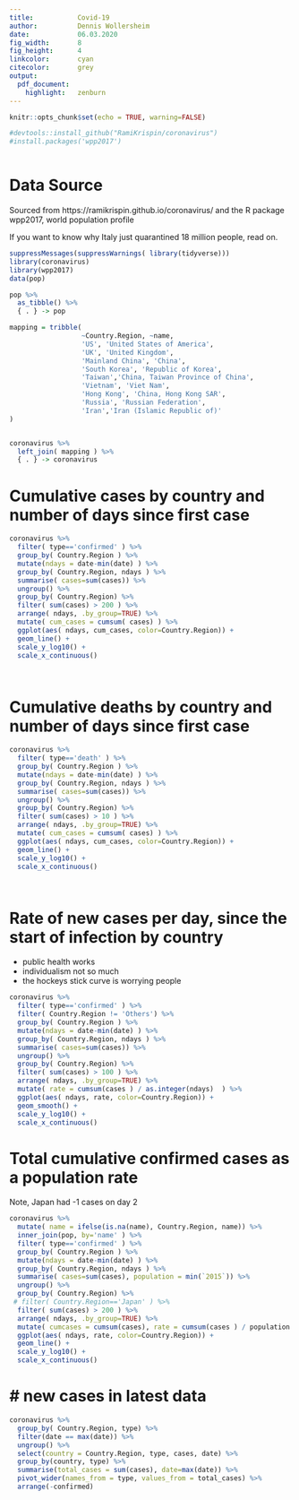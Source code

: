```yaml
---
title:           Covid-19 
author:          Dennis Wollersheim 
date:            06.03.2020
fig_width:       8 
fig_height:      4 
linkcolor:       cyan
citecolor:       grey
output:
  pdf_document:
    highlight:   zenburn
---
```


\tableofcontents

```r
knitr::opts_chunk$set(echo = TRUE, warning=FALSE)

#devtools::install_github("RamiKrispin/coronavirus")
#install.packages('wpp2017')



```

# Data Source

Sourced from https://ramikrispin.github.io/coronavirus/ and the R package wpp2017, world population profile

If you want to know why Italy just quarantined 18 million people, read on.


```r

suppressMessages(suppressWarnings( library(tidyverse)))
library(coronavirus)
library(wpp2017)
data(pop)

pop %>% 
  as_tibble() %>% 
  { . } -> pop

mapping = tribble(
                  ~Country.Region, ~name, 
                  'US', 'United States of America',
                  'UK', 'United Kingdom',
                  'Mainland China', 'China',
                  'South Korea', 'Republic of Korea',
                  'Taiwan','China, Taiwan Province of China',
                  'Vietnam', 'Viet Nam',
                  'Hong Kong', 'China, Hong Kong SAR',
                  'Russia', 'Russian Federation',
                  'Iran','Iran (Islamic Republic of)'
)


coronavirus %>%
  left_join( mapping ) %>% 
  { . } -> coronavirus

```
# Cumulative cases by country and number of days since first case

```r


coronavirus %>% 
  filter( type=='confirmed' ) %>%
  group_by( Country.Region ) %>%
  mutate(ndays = date-min(date) ) %>%
  group_by( Country.Region, ndays ) %>%
  summarise( cases=sum(cases)) %>%
  ungroup() %>%
  group_by( Country.Region) %>%
  filter( sum(cases) > 200 ) %>%
  arrange( ndays, .by_group=TRUE) %>%
  mutate( cum_cases = cumsum( cases) ) %>%
  ggplot(aes( ndays, cum_cases, color=Country.Region)) +
  geom_line() +
  scale_y_log10() +
  scale_x_continuous()




```


# Cumulative deaths by country and number of days since first case

```r

coronavirus %>% 
  filter( type=='death' ) %>%
  group_by( Country.Region ) %>%
  mutate(ndays = date-min(date) ) %>%
  group_by( Country.Region, ndays ) %>%
  summarise( cases=sum(cases)) %>%
  ungroup() %>%
  group_by( Country.Region) %>%
  filter( sum(cases) > 10 ) %>%
  arrange( ndays, .by_group=TRUE) %>%
  mutate( cum_cases = cumsum( cases) ) %>%
  ggplot(aes( ndays, cum_cases, color=Country.Region)) +
  geom_line() + 
  scale_y_log10() +
  scale_x_continuous()




```

# Rate of new cases per day, since the start of infection by country

 - public health works
 - individualism not so much
 - the hockeys stick curve is worrying people


```r

coronavirus %>% 
  filter( type=='confirmed' ) %>%
  filter( Country.Region != 'Others') %>%
  group_by( Country.Region ) %>%
  mutate(ndays = date-min(date) ) %>%
  group_by( Country.Region, ndays ) %>%
  summarise( cases=sum(cases)) %>%
  ungroup() %>%
  group_by( Country.Region) %>%
  filter( sum(cases) > 100 ) %>%
  arrange( ndays, .by_group=TRUE) %>%
  mutate( rate = cumsum(cases ) / as.integer(ndays)  ) %>%
  ggplot(aes( ndays, rate, color=Country.Region)) +
  geom_smooth() +
  scale_y_log10() +
  scale_x_continuous()

```



# Total cumulative confirmed cases as a population rate

Note, Japan had -1 cases on day 2

```r

coronavirus %>% 
  mutate( name = ifelse(is.na(name), Country.Region, name)) %>%
  inner_join(pop, by='name' ) %>% 
  filter( type=='confirmed' ) %>%
  group_by( Country.Region ) %>%
  mutate(ndays = date-min(date) ) %>%
  group_by( Country.Region, ndays ) %>%
  summarise( cases=sum(cases), population = min(`2015`)) %>%
  ungroup() %>%
  group_by( Country.Region) %>%
 # filter( Country.Region=='Japan' ) %>%
  filter( sum(cases) > 200 ) %>%
  arrange( ndays, .by_group=TRUE) %>%
  mutate( cumcases = cumsum(cases), rate = cumsum(cases ) / population  ) %>%
  ggplot(aes( ndays, rate, color=Country.Region)) +
  geom_line() +
  scale_y_log10() +
  scale_x_continuous()

```


# # new cases in latest data


```r
coronavirus %>% 
  group_by( Country.Region, type) %>%
  filter(date == max(date)) %>%
  ungroup() %>%
  select(country = Country.Region, type, cases, date) %>%
  group_by(country, type) %>%
  summarise(total_cases = sum(cases), date=max(date)) %>%
  pivot_wider(names_from = type, values_from = total_cases) %>%
  arrange(-confirmed)



```
